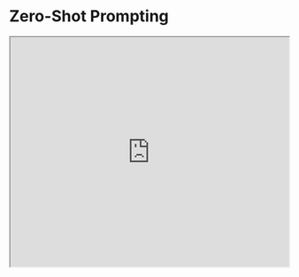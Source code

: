 # Zero-Shot Prompting


<iframe width="100%"
  height="415px"
  src="https://www.youtube.com/embed/ZTaHqdkxUMs?si=EDLjgAxuFxFcrSM3" allow="accelerometer; autoplay; clipboard-write; encrypted-media; gyroscope; picture-in-picture"
  allowFullScreen
  />

Große LLMs (Language-Modelle) wie beispielsweise GPT-3.5 Turbo, GPT-4 und Claude 3 sind heute darauf abgestimmt, Anweisungen zu befolgen, und wurden mit großen Datenmengen trainiert. Groß angelegtes Training ermöglicht es diesen Modellen, einige Aufgaben auf
 "Zero-Shot"-Weise auszuführen. Zero-Shot-Prompting bedeutet, dass der Prompt, der verwendet wird, um mit dem Modell zu interagieren, keine Beispiele oder Demonstrationen enthält. Der Zero-Shot-Prompt instruiert das Modell direkt, eine Aufgabe ohne zusätzliche Beispiele auszuführen, um es zu lenken.

Wir haben einige Zero-Shot-Beispiele im vorherigen Abschnitt ausprobiert. Hier ist eines der Beispiele, die wir verwendet haben (Text-Klassifizierung):

*Prompt:*
```
Klassifizieren Sie den Text als neutral, negativ oder positiv.

Text: Ich finde den Urlaub okay.
Empfindung:
```

*Ausgabe:*
```
Neutral
```

Beachten Sie, dass wir im oben genannten Prompt keine Beispiele für Texte zusammen mit ihren Klassifizierungen gegeben haben, das LLM versteht "Empfindung" bereits – das sind die Zero-Shot-Fähigkeiten in Aktion.

Instruction Tuning hat sich als Verbesserung für Zero-Shot Learning erwiesen [Wei et al. (2022)](https://arxiv.org/pdf/2109.01652.pdf). Instruction Tuning ist im Wesentlichen das Konzept des Feinabstimmens von Modellen auf Datensätze, die durch Anweisungen beschrieben werden. Weiterhin wurde [RLHF](https://arxiv.org/abs/1706.03741) (Reinforcement Learning from Human Feedback) adaptiert, um das Instruction Tuning zu skalieren, wobei das Modell so ausgerichtet wird, dass es besser zu menschlichen Präferenzen passt. Diese jüngste Entwicklung treibt Modelle wie ChatGPT an. Wir werden all diese Ansätze und Methoden in den kommenden Abschnitten besprechen.

Wenn Zero-Shot nicht funktioniert, wird empfohlen, Demonstrationen oder Beispiele im Prompt bereitzustellen, was zu Few-Shot-Prompting führt. Im nächsten Abschnitt demonstrieren wir Few-Shot-Prompting.
